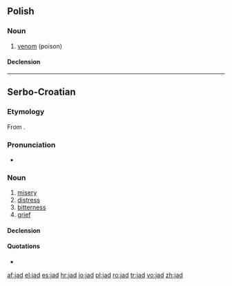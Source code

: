 ==Polish==
{{wikipedia|lang=pl}}

===Noun===
{{infl|pl|noun|g=m}}

# [[venom]] (poison)

====Declension====
{{pl-decl-noun
|jad|jady
|jadu|jadów
|jadowi|jadom
|jad|jady
|jadem|jadami
|jadzie|jadach
|jadzie|jady
}}

----

==Serbo-Croatian==

===Etymology===
From {{proto|Slavic|jědъ|lang=sh}}.

===Pronunciation===
* {{IPA|/jâd/|lang=sh}}

===Noun===
{{sh-noun|g=m|head=jȁd|r|јад|ја̏д}}

# [[misery]]
# [[distress]]
# [[bitterness]]
# [[grief]]

====Declension====
{{sh-decl-noun
|jad|jadi
|jada|jada
|jadu|jadima
|jad|jade
|jade|jadi
|jadu|jadima
|jadom|jadima
}}

====Quotations====
* {{seeCites|јад|lang=sh}}

[[af:jad]]
[[el:jad]]
[[es:jad]]
[[hr:jad]]
[[io:jad]]
[[pl:jad]]
[[ro:jad]]
[[tr:jad]]
[[vo:jad]]
[[zh:jad]]